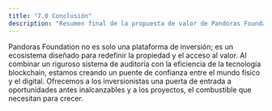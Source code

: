 ```yaml
---
title: "7.0 Conclusión"
description: "Resumen final de la propuesta de valor de Pandoras Foundation."
---
```


Pandoras Foundation no es solo una plataforma de inversión; es un ecosistema diseñado para redefinir la propiedad y el acceso al valor. Al combinar un riguroso sistema de auditoría con la eficiencia de la tecnología blockchain, estamos creando un puente de confianza entre el mundo físico y el digital. Ofrecemos a los inversionistas una puerta de entrada a oportunidades antes inalcanzables y a los proyectos, el combustible que necesitan para crecer.
